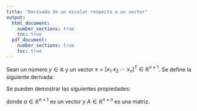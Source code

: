 ```yaml
---
title: "Derivada de un escalar respecto a un vector"
output: 
  html_document:
    number_sections: true
    toc: true
  pdf_document:
    number_sections: true
    toc: true
---
```


Sean un número $y \in \mathbb{R}$ y un vector $x = [x_1 \ x_2 \ \cdots \ x_n]^T \in \mathbb{R}^{n \times 1}$. Se define la siguiente derivada:

\begin{equation}
\frac{d y}{d x} = 
\begin{bmatrix}
\frac{d y}{d x_1} \\ \frac{d y}{d x_2} \\ \cdots \\ \frac{d y}{d x_n} 
\end{bmatrix}
\end{equation}

Se pueden demostrar las siguientes propiedades:

\begin{equation}
\frac{d(a^T x)}{d x} = \frac{d(x^T a)}{d x} = a
\end{equation}

\begin{equation}
\frac{d(x^T A x)}{d x} = (A + A^T)x
\end{equation}

donde $a \in \mathbb{R}^{n \times 1}$ es un vector y $A \in \mathbb{R}^{n \times n}$ es una matriz.